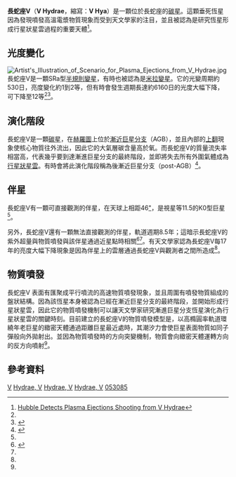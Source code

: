 {{Starbox begin
| name=V Hydrae
}}
{{Starbox image
 | image=
{{Location mark
|image=Hydra constellation map.svg|alt=|width=280
|label=|position=right
|mark=Red circle.svg|mark_width=8|mark_link=V Hya
|x=550|y=340
}}
|caption=長蛇座V 在天球上的位置（紅圈）
}}
{{Starbox observe
| epoch=J2000
| ra={{RA|10|51|37.25661}}<ref name=hipparcos/>
| dec={{DEC|−21|15|00.3245}}<ref name=hipparcos/>
| appmag_v=6.0 - 12.3<ref name=vsx>{{cite web|url=http://www.aavso.org/vsx/index.php?view=detail.top&oid=15964 |title=V Hydrae |author =Watson, Christopher |date=4 January 2010  |work=The International Variable Star Index|publisher=American Association of Variable Star Observers|accessdate=2016-10-12}}</ref>
| constell=[[長蛇座|長蛇座]]
}}
{{Starbox character
| class=C6,3e-C7,5e(N6e)<ref name=gcvs/>
| b-v=+5.43<ref name=ducati>{{cite journal|bibcode=2002yCat.2237....0D|title=VizieR Online Data Catalog: Catalogue of Stellar Photometry in Johnson's 11-color system|journal=CDS/ADC Collection of Electronic Catalogues|volume=2237|author1=Ducati|first1=J. R.|year=2002}}</ref>
| u-b=
| variable=[[半規則變星|SRa]]<ref name=gcvs>{{cite journal|bibcode=2009yCat....102025S|title=VizieR Online Data Catalog: General Catalogue of Variable Stars (Samus+ 2007-2013)|journal=VizieR On-line Data Catalog: B/gcvs.  Originally published in: 2009yCat....102025S|volume=1|display-authors=etal|author1=Samus|first1=N. N.|last2=Durlevich|first2=O. V.|year=2009}}</ref>
}}
{{Starbox astrometry
| radial_v=−14.80<ref>{{cite journal|bibcode=2006AstL...32..759G|title=Pulkovo Compilation of Radial Velocities for 35 495 Hipparcos stars in a common system|journal=Astronomy Letters|volume=32|issue=11|pages=759|author1=Gontcharov|first1=G. A.|year=2006|doi=10.1134/S1063773706110065}}</ref>
| prop_mo_ra={{nowrap|−11.02 ± 1.14<ref name=hipparcos/>}}
| prop_mo_dec={{nowrap|2.29 ± 1.16<ref name=hipparcos/>}}
| parallax=1.44
| p_error=1.41
| parallax_footnote = <ref name=hipparcos>{{cite journal|bibcode=2007A&A...474..653V|title=Validation of the new Hipparcos reduction|journal=Astronomy and Astrophysics|volume=474|issue=2|pages=653|author1=Van Leeuwen|first1=F.|year=2007|doi=10.1051/0004-6361:20078357}}</ref>
| absmag_v=−3.5 to +1.8<ref name=gordon>{{cite journal|bibcode=1968PASP...80..597G|title=The Absolute Magnitudes of Carbon Stars|journal=Publications of the Astronomical Society of the Pacific|volume=80|pages=597|author1=Gordon|first1=Courtney P.|year=1968|doi=10.1086/128694}}</ref>
}}
{{Starbox orbit
| reference = <ref name=sahai2016>{{cite journal|bibcode=2016ApJ...827...92S|arxiv=1605.06728|title=High-speed Bullet Ejections during the AGB-to-Planetary Nebula Transition: HST Observations of the Carbon Star, V Hydrae|journal=The Astrophysical Journal|volume=827|issue=2|pages=92|author1=Sahai|first1=R.|last2=Scibelli|first2=S.|last3=Morris|first3=M. R.|year=2016|doi=10.3847/0004-637X/827/2/92}}</ref>
| period = 8.5
| eccentricity = ≥0.6
| inclination =
| axis =
| axis_unitless =
}}
{{Starbox detail
| component1 = A
| mass=1.0<ref name=zh/>
| radius=430<ref name=sahai2016/>
| luminosity=7,850<ref name=zh>{{cite journal|bibcode=2012A&A...545A..56Z|arxiv=1207.3767|title=Dust and molecular shells in asymptotic giant branch stars|journal=Astronomy & Astrophysics|volume=545|pages=A56|author1=Zhao-Geisler|first1=R.|last2=Quirrenbach|first2=A.|last3=Köhler|first3=R.|last4=Lopez|first4=B.|year=2012|doi=10.1051/0004-6361/201118150}}</ref>
| temperature=2,650<ref name=zh/>
| gravity=−0.5<ref name=zh/>
| metal=
| rotational_velocity=11 - 14<ref name=zh/>
| component2 = B
| mass2=<1<ref name=sahai2016/>
| radius2=
| luminosity2=
| temperature2 =
| metal2=
| rotation2=
| age2=
}}
{{Starbox catalog
| names=[[變星命名法|V]] Hya, [[波恩星表|BD]]−20°3283, [[依巴谷卫星|HIP]] 53085, [[2微米全天巡天|2MASS]] J10513724-2115002, [[紅外線天文衛星|IRAS]] 10491-2059, [[華盛頓雙星目錄|WDS]] J10516-2115
}}
{{Starbox reference
| Simbad=V+Hydrae
}}
{{Starbox end}}

'''長蛇座V'''（'''V Hydrae'''，縮寫：'''V Hya'''）是一顆位於長蛇座的[[碳星|碳星]]。這顆垂死恆星因為發現噴發高溫電漿物質現象而受到天文學家的注目，並且被認為是研究恆星形成行星狀星雲過程的重要天體<ref>[http://scitechdaily.com/hubble-detects-plasma-ejections-shooting-from-v-hydrae/ Hubble Detects Plasma Ejections Shooting from V Hydrae]</ref>。

==光度變化==
[[File:Artist's_Illustration_of_Scenario_for_Plasma_Ejections_from_V_Hydrae.jpg|thumb]]
長蛇座V是一顆SRa型[[半規則變星|半規則變星]]，有時也被認為是[[米拉變星|米拉變星]]。它的光變周期約530日，亮度變化約1到2等，但有時會發生週期長達約6160日的光度大幅下降，可下降至12等<ref name=vsx/><ref name=olivier>{{cite journal|bibcode=2001MNRAS.326..490O|arxiv=astro-ph/0103294|title=Dust-enshrouded asymptotic giant branch stars in the solar neighbourhood|journal=Monthly Notices of the Royal Astronomical Society|volume=326|issue=2|pages=490|author1=Olivier|first1=Enrico A.|last2=Whitelock|first2=Patricia|last3=Marang|first3=Fred|year=2001|doi=10.1046/j.1365-8711.2001.04511.x}}</ref>。

==演化階段==
長蛇座V是一顆[[碳星|碳星]]，在[[赫羅圖|赫羅圖]]上位於[[漸近巨星分支|漸近巨星分支]]（AGB），並且內部的[[上翻|上翻]]現象使核心物質往外流出，因此它的大氣層碳含量高於氧。而長蛇座V的質量流失率相當高，代表幾乎要到達漸進巨星分支的最終階段，並即將失去所有外圍氣體成為[[行星狀星雲|行星狀星雲]]。有時會將此演化階段稱為後漸近巨星分支（post-AGB）<ref name=knapp>{{cite journal|doi=10.1086/308731|title=Atomic Carbon in the Envelopes of Carbon‐rich Post–Asymptotic Giant Branch Stars|journal=The Astrophysical Journal|volume=534|pages=324|year=2000|last1=Knapp|first1=G. R.|last2=Crosas|first2=M.|last3=Young|first3=K.|last4=Ivezić|first4=Željko}}</ref>。

==伴星==
長蛇座V有一顆可直接觀測的伴星，在天球上相距46[[角秒|"]]，是視星等11.5的K0型巨星<ref name=gordon/>。

另外，長蛇座V還有一顆無法直接觀測的伴星，軌道週期8.5年；這暗示長蛇座V的紫外超量與物質噴發與該伴星通過近星點時相關<ref name=sahai2008>{{cite journal|bibcode=2008ApJ...689.1274S|title=Binarity in Cool Asymptotic Giant Branch Stars: A GALEX Search for Ultraviolet Excesses|journal=The Astrophysical Journal|volume=689|issue=2|pages=1274–1278|author1=Sahai|first1=R.|last2=Findeisen|first2=K.|last3=Gil De Paz|first3=A.|last4=Sánchez Contreras|first4=C.|year=2008|doi=10.1086/592559}}</ref><ref name=sahai2016/>。有天文學家認為長蛇座V每17年的亮度大幅下降現象是因為伴星上的雲層通過長蛇座V與觀測者之間所造成<ref name=sahai2008/>。

==物質噴發==
長蛇座V 表面有匯聚成平行噴流的高速物質噴發現象，並且周圍有噴發物質組成的盤狀結構。因為該恆星本身被認為已經在漸近巨星分支的最終階段，並開始形成行星狀星雲，因此它的物質噴發機制可以讓天文學家研究漸進巨星分支恆星演化為行星狀星雲的關鍵時刻。目前建立的長蛇座V的物質噴發模型是，以高橢圓率軌道環繞年老巨星的緻密天體通過距離巨星最近處時，其潮汐力會使巨星表面物質如同子彈般向外拋射出。並因為物質噴發時的方向突變機制，物質會向緻密天體運轉方向的反方向噴射<ref name=sahai2016/>。

==參考資料==
{{reflist}}

{{Stars of Hydra}}

[[Category:长蛇座|V]]
[[Category:碳星|Hydrae, V]]
[[Category:以变星命名法命名的天体|Hydrae, V]]
[[Category:半規則變星|Hydrae, V]]
[[Category:HIP天體|053085]]
